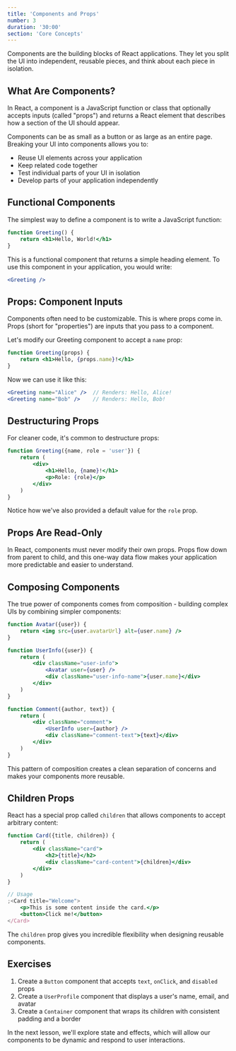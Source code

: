 ```yaml
---
title: 'Components and Props'
number: 3
duration: '30:00'
section: 'Core Concepts'
---
```


Components are the building blocks of React applications. They let you split the UI into independent, reusable pieces, and think about each piece in isolation.

## What Are Components?

In React, a component is a JavaScript function or class that optionally accepts inputs (called "props") and returns a React element that describes how a section of the UI should appear.

Components can be as small as a button or as large as an entire page. Breaking your UI into components allows you to:

- Reuse UI elements across your application
- Keep related code together
- Test individual parts of your UI in isolation
- Develop parts of your application independently

## Functional Components

The simplest way to define a component is to write a JavaScript function:

```jsx
function Greeting() {
	return <h1>Hello, World!</h1>
}
```

This is a functional component that returns a simple heading element. To use this component in your application, you would write:

```jsx
<Greeting />
```

## Props: Component Inputs

Components often need to be customizable. This is where props come in. Props (short for "properties") are inputs that you pass to a component.

Let's modify our Greeting component to accept a `name` prop:

```jsx
function Greeting(props) {
	return <h1>Hello, {props.name}!</h1>
}
```

Now we can use it like this:

```jsx
<Greeting name="Alice" />  // Renders: Hello, Alice!
<Greeting name="Bob" />    // Renders: Hello, Bob!
```

## Destructuring Props

For cleaner code, it's common to destructure props:

```jsx
function Greeting({name, role = 'user'}) {
	return (
		<div>
			<h1>Hello, {name}!</h1>
			<p>Role: {role}</p>
		</div>
	)
}
```

Notice how we've also provided a default value for the `role` prop.

## Props Are Read-Only

In React, components must never modify their own props. Props flow down from parent to child, and this one-way data flow makes your application more predictable and easier to understand.

## Composing Components

The true power of components comes from composition - building complex UIs by combining simpler components:

```jsx
function Avatar({user}) {
	return <img src={user.avatarUrl} alt={user.name} />
}

function UserInfo({user}) {
	return (
		<div className="user-info">
			<Avatar user={user} />
			<div className="user-info-name">{user.name}</div>
		</div>
	)
}

function Comment({author, text}) {
	return (
		<div className="comment">
			<UserInfo user={author} />
			<div className="comment-text">{text}</div>
		</div>
	)
}
```

This pattern of composition creates a clean separation of concerns and makes your components more reusable.

## Children Props

React has a special prop called `children` that allows components to accept arbitrary content:

```jsx
function Card({title, children}) {
	return (
		<div className="card">
			<h2>{title}</h2>
			<div className="card-content">{children}</div>
		</div>
	)
}

// Usage
;<Card title="Welcome">
	<p>This is some content inside the card.</p>
	<button>Click me!</button>
</Card>
```

The `children` prop gives you incredible flexibility when designing reusable components.

## Exercises

1. Create a `Button` component that accepts `text`, `onClick`, and `disabled` props
2. Create a `UserProfile` component that displays a user's name, email, and avatar
3. Create a `Container` component that wraps its children with consistent padding and a border

In the next lesson, we'll explore state and effects, which will allow our components to be dynamic and respond to user interactions.
